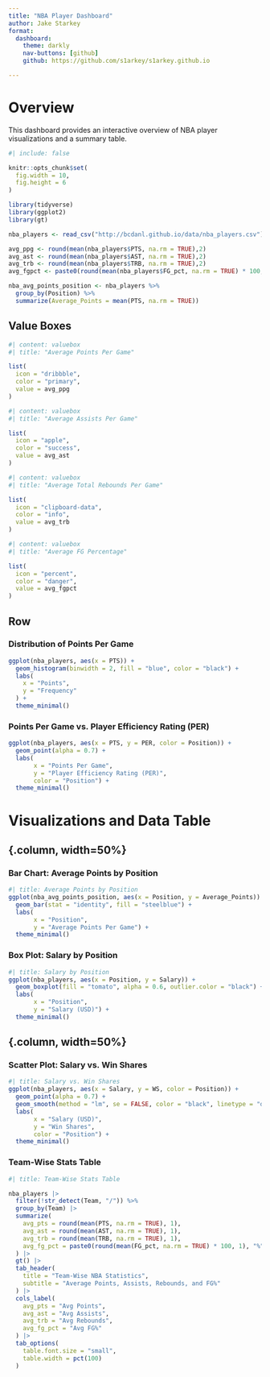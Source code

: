 ```yaml
--- 
title: "NBA Player Dashboard"
author: Jake Starkey
format:  
  dashboard:
    theme: darkly
    nav-buttons: [github]
    github: https://github.com/s1arkey/s1arkey.github.io

---
```

# Overview

This dashboard provides an interactive overview of NBA player visualizations and a summary table.

```r
#| include: false

knitr::opts_chunk$set(
  fig.width = 10,
  fig.height = 6
)

library(tidyverse)
library(ggplot2)
library(gt)

nba_players <- read_csv("http://bcdanl.github.io/data/nba_players.csv")

avg_ppg <- round(mean(nba_players$PTS, na.rm = TRUE),2)
avg_ast <- round(mean(nba_players$AST, na.rm = TRUE),2)
avg_trb <- round(mean(nba_players$TRB, na.rm = TRUE),2)
avg_fgpct <- paste0(round(mean(nba_players$FG_pct, na.rm = TRUE) * 100,2), "%")

nba_avg_points_position <- nba_players %>%
  group_by(Position) %>%
  summarize(Average_Points = mean(PTS, na.rm = TRUE))


```
## Value Boxes
```r
#| content: valuebox
#| title: "Average Points Per Game"

list(
  icon = "dribbble",
  color = "primary",
  value = avg_ppg
)
```

```r
#| content: valuebox
#| title: "Average Assists Per Game"

list(
  icon = "apple",
  color = "success",
  value = avg_ast
)
```

```r
#| content: valuebox
#| title: "Average Total Rebounds Per Game"

list(
  icon = "clipboard-data",
  color = "info",
  value = avg_trb
)
```

```r
#| content: valuebox
#| title: "Average FG Percentage"

list(
  icon = "percent",
  color = "danger",
  value = avg_fgpct
)

```
## Row {.tabset}

### Distribution of Points Per Game
```r
ggplot(nba_players, aes(x = PTS)) +
  geom_histogram(binwidth = 2, fill = "blue", color = "black") +
  labs(
    x = "Points",
    y = "Frequency"
  ) +
  theme_minimal()

```
### Points Per Game vs. Player Efficiency Rating (PER)
```r
ggplot(nba_players, aes(x = PTS, y = PER, color = Position)) +
  geom_point(alpha = 0.7) +
  labs(
       x = "Points Per Game",
       y = "Player Efficiency Rating (PER)",
       color = "Position") +
  theme_minimal()
```

# Visualizations and Data Table

## {.column, width=50%}
### Bar Chart: Average Points by Position
```r
#| title: Average Points by Position
ggplot(nba_avg_points_position, aes(x = Position, y = Average_Points)) +
  geom_bar(stat = "identity", fill = "steelblue") +
  labs(
       x = "Position",
       y = "Average Points Per Game") +
  theme_minimal()
```
### Box Plot: Salary by Position
```r
#| title: Salary by Position
ggplot(nba_players, aes(x = Position, y = Salary)) +
  geom_boxplot(fill = "tomato", alpha = 0.6, outlier.color = "black") +
  labs(
       x = "Position",
       y = "Salary (USD)") +
  theme_minimal()
```
## {.column, width=50%}
### Scatter Plot: Salary vs. Win Shares
```r
#| title: Salary vs. Win Shares
ggplot(nba_players, aes(x = Salary, y = WS, color = Position)) +
  geom_point(alpha = 0.7) +
  geom_smooth(method = "lm", se = FALSE, color = "black", linetype = "dashed") +
  labs(
       x = "Salary (USD)",
       y = "Win Shares",
       color = "Position") +
  theme_minimal()

```
### Team-Wise Stats Table
```r
#| title: Team-Wise Stats Table

nba_players |>
  filter(!str_detect(Team, "/")) %>% 
  group_by(Team) |>
  summarize(
    avg_pts = round(mean(PTS, na.rm = TRUE), 1),
    avg_ast = round(mean(AST, na.rm = TRUE), 1),
    avg_trb = round(mean(TRB, na.rm = TRUE), 1),
    avg_fg_pct = paste0(round(mean(FG_pct, na.rm = TRUE) * 100, 1), "%")
  ) |>
  gt() |>
  tab_header(
    title = "Team-Wise NBA Statistics",
    subtitle = "Average Points, Assists, Rebounds, and FG%"
  ) |>
  cols_label(
    avg_pts = "Avg Points",
    avg_ast = "Avg Assists",
    avg_trb = "Avg Rebounds",
    avg_fg_pct = "Avg FG%"
  ) |>
  tab_options(
    table.font.size = "small",
    table.width = pct(100)
  )
```

